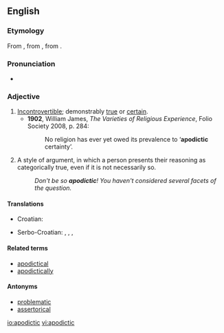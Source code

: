 {{wikipedia}}
==English==

===Etymology===
From {{etyl|la}} {{term|apodicticus|apodīcticus}}, from {{etyl|grc}} {{term|ἀποδεικτός||demonstrable|sc=polytonic}}, from {{term|ἀποδείκνυμι||demonstrate|sc=polytonic}}.

===Pronunciation===
*{{a|UK}} {{IPA|/apə(ʊ)ˈdɪktɪk/}}

===Adjective===
{{en-adj|-}}

# [[incontrovertible|Incontrovertible]]; demonstrably [[true]] or [[certain]].
#*'''1902''', William James, ''The Varieties of Religious Experience'', Folio Society 2008, p. 284:
#*:No religion has ever yet owed its prevalence to ‘'''apodictic''' certainty’.
# A style of argument, in which a person presents their reasoning as categorically true, even if it is not necessarily so. 
#:''Don't be so '''apodictic'''! You haven't considered several facets of the question.''

====Translations====
{{trans-top|incontrovertible}}
*Croatian: {{t-|hr|apodiktičan}}
{{trans-mid}}
* Serbo-Croatian: {{tø|sh|nepobitno|xs=Serbo-Croatian}},  {{tø|sh|apodiktično|xs=Serbo-Croatian}},  {{tø|sh|neporecivo|xs=Serbo-Croatian}},  {{tø|sh|neoborivo|xs=Serbo-Croatian}}
{{trans-bottom}}

====Related terms====
*[[apodictical]]
*[[apodictically]]

====Antonyms====
*[[problematic]] 
*[[assertorical]]

[[io:apodictic]]
[[vi:apodictic]]